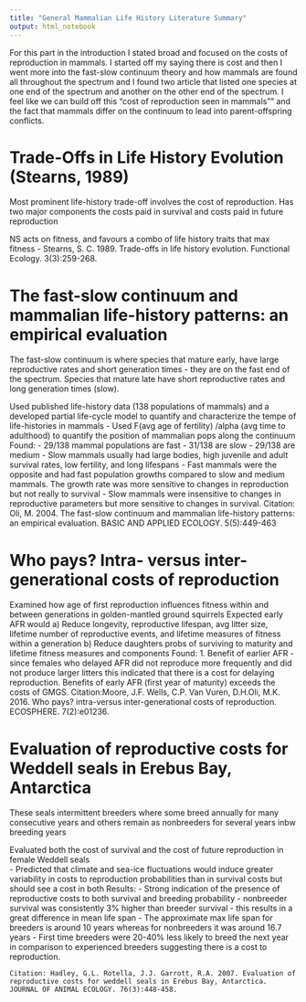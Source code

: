 ```yaml
---
title: "General Mammalian Life History Literature Summary"
output: html_notebook
---
```

For this part in the introduction I stated broad and focused on the costs of reproduction in mammals. I started off my saying there is cost and then I went more into the fast-slow continuum theory and how mammals are found all throughout the spectrum and I found two article that listed one species at one end of the spectrum and another on the other end of the spectrum. I feel like we can build off this "cost of reproduction seen in mammals"" and the fact that mammals differ on the continuum to lead into parent-offspring conflicts. 

# Trade-Offs in Life History Evolution (Stearns, 1989)
Most prominent life-history trade-off involves the cost of reproduction. Has two major components the costs paid in survival and costs paid in future reproduction 

NS acts on fitness, and favours a combo of life history traits that max fitness 
	- Stearns, S. C. 1989. Trade-offs in life history evolution. Functional Ecology. 3(3):259-268. 
	
# The fast-slow continuum and mammalian life-history patterns: an empirical evaluation
The fast-slow continuum is where species that mature early, have large reproductive rates and short generation times - they are on the fast end of the spectrum. Species that mature late have short reproductive rates and long generation times (slow).

Used published life-history data (138 populations of mammals) and a developed partial life-cycle model to quantify and characterize the tempe of life-histories in mammals 
	- Used F(avg age of fertility) /alpha (avg time to adulthood) to quantify the position of mammalian pops along the continuum   
Found:
	- 29/138 mammal populations are fast 
	- 31/138 are slow
	- 29/138 are medium 
	- Slow mammals usually had large bodies, high juvenile and adult survival rates, low fertility, and long lifespans
	- Fast mammals were the opposite and had fast population growths compared to slow and medium mammals. The growth rate was more sensitive to changes in reproduction but not really to survival 
	- Slow mammals were insensitive to changes in reproductive parameters but more sensitive to changes in survival.
	Citation: Oli, M. 2004. The fast-slow continuum and mammalian life-history patterns: an empirical evaluation. BASIC AND APPLIED ECOLOGY. 5(5):449-463
	
# Who pays? Intra- versus inter-generational costs of reproduction 
Examined how age of first reproduction influences fitness within and between generations in golden-mantled ground squirrels 
Expected early AFR would 
	a) Reduce longevity, reproductive lifespan, avg litter size, lifetime number of reproductive events, and lifetime measures of fitness within a generation
	b) Reduce daughters probs of surviving to maturity and lifetime fitness measures and components 
Found:
	1. Benefit of earlier AFR - since females who delayed AFR did not reproduce more frequently and did not produce larger litters this indicated that there is a cost for delaying reproduction. Benefits of early AFR (first year of maturity) exceeds the costs of GMGS. 
Citation:Moore, J.F. Wells, C.P. Van Vuren, D.H.Oli, M.K. 2016. Who pays? intra-versus inter-generational costs of reproduction. ECOSPHERE. 7(2):e01236.

# Evaluation of reproductive costs for Weddell seals in Erebus Bay, Antarctica 
These seals intermittent breeders where some breed annually for many consecutive years and others remain as nonbreeders for several years inbw breeding years 

Evaluated both the cost of survival and the cost of future reproduction in female Weddell seals  
	- Predicted that climate and sea-ice fluctuations would induce greater variability in costs to reproduction probabilities than in survival costs but should see a cost in both
Results:
	- Strong indication of the presence of reproductive costs to both survival and breeding probability - nonbreeder survival was consistently 3% higher than breeder survival - this results in a great difference in mean life span
	- The approximate max life span for breeders is around 10 years whereas for nonbreeders it was around 16.7 years 
	- First time breeders were 20-40% less likely to breed the next year in comparison to experienced breeders suggesting there is a cost to reproduction.  
	
	Citation: Hadley, G.L. Rotella, J.J. Garrott, R.A. 2007. Evaluation of reproductive costs for weddell seals in Erebus Bay, Antarctica. JOURNAL OF ANIMAL ECOLOGY. 76(3):448-458. 
